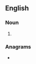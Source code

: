 ==English==

===Noun===
{{head|en|noun plural form}}

# {{plural of|sapling|lang=en}}

===Anagrams===
* {{anagrams|en|spalings}}